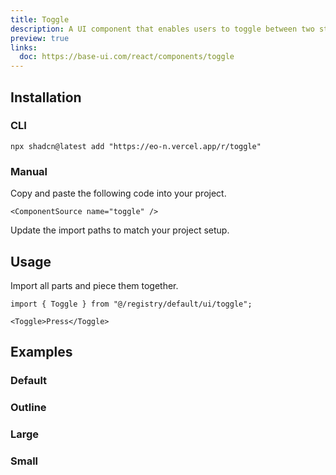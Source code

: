 ```yaml
---
title: Toggle
description: A UI component that enables users to toggle between two states.
preview: true
links:
  doc: https://base-ui.com/react/components/toggle
---
```


<ComponentTabs name="toggle-demo" />

## Installation

### CLI

```package-install
npx shadcn@latest add "https://eo-n.vercel.app/r/toggle"
```

### Manual

<Steps>

  <Step>
    Copy and paste the following code into your project.

    <ComponentSource name="toggle" />

  </Step>
  
  <Step>Update the import paths to match your project setup.</Step>

</Steps>

## Usage

Import all parts and piece them together.

```tsx
import { Toggle } from "@/registry/default/ui/toggle";
```

```tsx
<Toggle>Press</Toggle>
```

## Examples

### Default

<ComponentTabs name="toggle-demo" />

### Outline

<ComponentTabs name="toggle-outline" />

### Large

<ComponentTabs name="toggle-large" />

### Small

<ComponentTabs name="toggle-small" />
